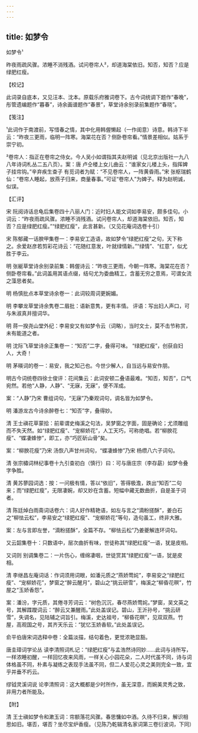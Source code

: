 ```yaml
---
---
---
```

title: 如梦令
---



如梦令¹





昨夜雨疏风骤。浓睡不消残酒。试问卷帘人²，却道海棠依旧。知否，知否？应是绿肥红瘦。

【校记】

此词录自底本，又见汪本、沈本。原载乐府雅词卷下。古今词统调下题作“春晚”，彤管遗编题作“暮春”，诗余画谱题作“春景”，草堂诗余别录前集题作“春晓”。

【笺注】

¹此词作于南渡前，写惜春之情，其中化用韩偓懒起（一作闺意）诗意。韩诗下半云：“昨夜三更雨，临明一阵寒。海棠花在否？侧卧卷帘看。”情景差相似。姑系于崇宁初。

²卷帘人：指正在卷帘之侍女。今人吴小如谓指其夫赵明诚（见北京出版社一九八八年诗词札丛二五八页）。案：唐 卢仝楼上女儿曲云：“谁家女儿楼上头，指挥婢子挂帘钩。”辛弃疾生查子 有觅词者为赋：“不见卷帘人，一阵黄昏雨。”宋 张枢瑞鹤仙：“卷帘人睡起，放燕子归来，商量春事。”可证“卷帘人”为婢子。释为赵明诚，似误。

【汇评】

宋 阮阅诗话总龟后集卷四十八丽人门：近时妇人能文词如李易安，颇多佳句。小词云：“昨夜雨疏风骤。浓睡不消残酒。试问卷帘人，却道海棠依旧。知否，知否？应是绿肥红瘦。”“绿肥红瘦”，此言甚新。（又见花庵词选卷十引）

宋 陈郁藏一话腴甲集卷一：李易安工造语，故如梦令“绿肥红瘦”之句，天下称之。余爱赵彦若剪彩花诗云：“花随红意发，叶就绿情新。”“绿情”、“红意”，似尤胜于李云。

明 张綖草堂诗余别录前集：韩偓诗云：“昨夜三更雨，今朝一阵寒。海棠花在否？侧卧卷帘看。”此词盖用其语点缀，结句尤为委曲精工，含蓄无穷之意焉，可谓女流之藻思者矣。

明 杨慎批点本草堂诗余卷一：此词较周词更婉媚。

明 李攀龙草堂诗余隽卷二眉批：语新意隽，更有丰情。 评语：写出妇人声口，可与朱淑真并擅词华。

明 蒋一揆尧山堂外纪：李易安又有如梦令云（词略），当时文士，莫不击节称赏，未有能道之者。

明 沈际飞草堂诗余正集卷一：“知否”二字，叠得可味。 “绿肥红瘦”，创获自妇人，大奇！

明 茅暎词的卷一：易安，我之知己也。今世少解人，自当远与易安作朋。

明古今词统卷四徐士俊评：花间集云：此词安顿二叠语最难。“知否，知否”，口气宛然。若他“人静，人静”、“无寐，无寐”，便不浑成。

案：“人静”乃宋 曹组词句，“无寐”乃秦观词句，调名皆为如梦令。

明 潘游龙古今诗余醉卷七：“知否”字，叠得妙。

清 王士禛花草蒙拾：前辈谓史梅溪之句法，吴梦窗之字面，固是确论；尤须雕组而不失天然。如“绿肥红瘦”、“宠柳娇花”，人工天巧，可称绝唱。若“柳腴花瘦”、“蝶凄蜂惨”，即工，亦“巧匠斫山骨”矣。

案：“柳腴花瘦”乃宋 汤恢八声甘州词句，“蝶凄蜂惨”乃宋 杨缵八六子词句。

清 张宗橚词林纪事卷十九引查初白（慎行）曰：可与唐庄宗（李存勗）如梦令叠字争胜。

清 黄苏蓼园词选：按：一问极有情，答以“依旧”，答得极澹，跌出“知否”二句来；而“绿肥红瘦”，无限凄婉，却又妙在含蓄。短幅中藏无数曲折，自是圣于词者。

清 陈廷焯白雨斋词话卷六：词人好作精艳语，如左与言之“滴粉搓酥”，姜白石之“柳怯云松”，李易安之“绿肥红瘦”、“宠柳娇花”等句，造句虽工，终非大雅。

案：左与言即左誉，“滴粉搓酥”，全篇不存。“柳怯云松”乃姜夔解连环词句。

又云韶集卷十：只数语中，层次曲折有味，世徒称其“绿肥红瘦”一语，犹是皮相。

又词则 别调集卷二：一片伤心，缠绵凄咽，世徒赏其“绿肥红瘦”一语，犹是皮相。

清 李继昌左庵词话：作词须用词眼，如潘元质之“燕娇莺姹”，李易安之“绿肥红瘦”、“宠柳娇花”，梦窗之“醉云醒月”，碧山之“挑云研雪”，梅溪之“柳昏花暝”，竹屋之“玉娇香怨”。

案：潘汾，字元质，其倦寻芳词云：“树色沉沉，春尽燕娇莺姹。”梦窗，吴文英之号，其解蹀躞词云：“醉云又兼醒雨。”此处盖误记。碧山，王沂孙号，“挑云研雪”，失调名，见陆辅之词旨引。梅溪，史达祖号，“柳昏花暝”，见双双燕。竹屋，高观国之号，其齐天乐云：“犹忆玉娇香软。”此处盖误记。

俞平伯唐宋词选释中卷：全篇淡描，结句着色，更觉浓艳显豁。

唐圭璋词学论丛 读李清照词札记：“绿肥红瘦”与孟浩然诗同妙……此词与诗所写，一样浓睡初醒，一样回忆夜来风雨，一样关心小园花朵，二人时代虽不同，诗与词体格虽不同，朴素与凝练之表现手法虽不同，但二人爱花心灵之美则完全一致，宜乎并垂不朽云。

缪钺灵溪词说 论李清照词：这大概都是少时所作，虽无深意，而婉美灵秀之致，非用力者所能及。

【附】

清 王士禛如梦令和漱玉词：帘额落花风骤。春思慵如中酒。久待不归来，解识相思如旧。堪否，堪否？坐尽宝炉香瘦。（见陈乃乾辑清名家词第三卷衍波词，下同）